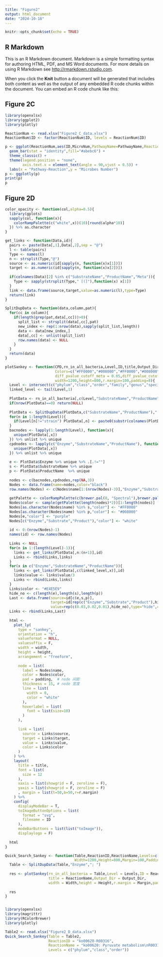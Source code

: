 ```yaml
---
title: "Figure2"
output: html_document
date: "2024-10-18"
---
```


```r
knitr::opts_chunk$set(echo = TRUE)
```

## R Markdown

This is an R Markdown document. Markdown is a simple formatting syntax for authoring HTML, PDF, and MS Word documents. For more details on using R Markdown see <http://rmarkdown.rstudio.com>.

When you click the **Knit** button a document will be generated that includes both content as well as the output of any embedded R code chunks within the document. You can embed an R code chunk like this:

## Figure 2C

```r
library(openxlsx)
library(ggplot2)
library(plotly)

ReactionNum <- read.xlsx("Figure2_C_data.xlsx")
ReactionNum$ID <- factor(ReactionNum$ID, levels = ReactionNum$ID)

p <- ggplot(ReactionNum,aes(ID,MicroNum,PathwayName=PathwayName,ReactionName=ReactionName)) + 
  geom_bar(stat = "identity",fill="#abebc6") +
  theme_classic() +
  theme(legend.position = "none",
        axis.text.x = element_text(angle = 90,vjust = 0.5)) +
  labs(x = "Pathway-Reaction",y = "Microbes Number") 
p <- ggplotly(p)
print(p)
p
```

## Figure 2D

```r
color_opacity <- function(col,alpha=0.5){
  library(gplots)
  sapply(col, function(x){
    colorRampPalette(c("white",x))(10)[round(alpha*10)]
  }) %>% as.character
}

get_links <- function(Data,id){
  pairs <- paste(Data[,1],Data[,2],sep = "@")
  l <- table(pairs)
  Type <- names(l)
  n <- strsplit(Type,"@")
  source <- as.numeric(id[sapply(n, function(x)x[1])])
  target <- as.numeric(id[sapply(n, function(x)x[2])])
  
  if(colnames(Data)[2] %in% c("SubstrateName","ProductName","Meta")){
    Type <- sapply(strsplit(Type," [(]"),function(x) x[1])
  }
  link <- data.frame(source,target,value=as.numeric(l),type=Type)
  return(link)
}

SplitDupData <- function(data,column,pat){
  for(cc in column){
    if(length(grep(pat,data[,cc]))>0){
      split_list <- strsplit(data[,cc],pat)
      new_index <- rep(1:nrow(data),sapply(split_list,length))
      data <- data[new_index,]
      data[,cc] <- unlist(split_list)
      row.names(data) <- NULL
    }
  }
  return(data)
}

plotSankey <- function(CPD,rn_in_all_bacteria,Level,ID,title,Output_Dir,Type,
                       Colors=c("#FF0000","#008000","#FF0000","#008000"),
                       diff_pvalue_cutoff_meta = 0.05,diff_pvalue_cutoff_micro = 0.05,corr_pvalue_cutoff = 0.05,
                       width=1200,height=800,r.margin=100,padding=8){
  Level <- intersect(c("phylum","class","order","family","genus","species","strain"),Level)
  linked_level <- tail(Level,1)
  
  PlotData <- rn_in_all_bacteria[,c(Level,"SubstrateName","ProductName","Enzyme")]
  if(nrow(PlotData)==0) return(NULL)
  
  PlotData <- SplitDupData(PlotData,c("SubstrateName","ProductName"),"; ")
  for(n in 1:length(Level)){
    if(Level[n]!="strain") PlotData[,n] <- paste0(substr(colnames(PlotData)[n],1,1),"_",PlotData[,n])
  }
  bacnodes <- lapply(1:length(Level), function(x){
    unique(PlotData[,x])
  }) %>% unlist %>% unique
  cpdnodes <- lapply(c("Enzyme","SubstrateName","ProductName"), function(x){
    unique(PlotData[,x])
  }) %>% unlist %>% unique
  
  e <- PlotData$Enzyme %>% unique %>% .[.!=""]
  s <- PlotData$SubstrateName %>% unique
  p <- PlotData$ProductName  %>% unique
  
  nodes <- c(bacnodes,cpdnodes,rep(NA,3))
  Nodes <- data.frame(name=nodes,color="black")
  row.names(Nodes) <- c(Nodes$name[1:(nrow(Nodes)-3)],"Enzyme","Substrate","Product")
  
  getPalette <- colorRampPalette(c(brewer.pal(8, "Spectral"),brewer.pal(9, "Set1")))
  Nodes$color <- sample(getPalette(length(nodes)*2))[1:length(nodes)]
  Nodes[as.character(Nodes$name) %in% s,"color"] <- "#FF0000"
  Nodes[as.character(Nodes$name) %in% p,"color"] <- "#008000"
  Nodes[e,"color"] <- "purple"
  Nodes[c("Enzyme","Substrate","Product"),"color"] <- "white"
  
  id <- 0:(nrow(Nodes)-1)
  names(id) <- row.names(Nodes)
  
  Links <- NULL
  for(n in 1:(length(Level)-1)){
    links <- get_links(PlotData[,n:(n+1)],id)
    Links <- rbind(Links,links)
  }
  for(x in c("Enzyme","SubstrateName","ProductName")){
    links <- get_links(PlotData[,c(linked_level,x)],id)
    links$value <- links$value/3
    Links <- rbind(Links,links)
  }
  Links$color <- "#E4E5E9"
  hide_no <- c(length(e),length(s),length(p))
  Last <- data.frame(source=id[c(e,s,p)],
                     target=id[rep(c("Enzyme","Substrate","Product"),hide_no)],
                     value=rep(c(0.03,0.02,0.01),hide_no),type="hide",color="white")
  Links <- rbind(Links,Last)
  
  html <-
    plot_ly(
      type = "sankey",
      orientation = "h",
      valueformat = NULL,
      valuesuffix = F,
      width = width,
      height = height,
      arrangement = "freeform",
      
      node = list(
        label = Nodes$name,
        color = Nodes$color,
        pad = padding,  # node 间距
        thickness = 15, # node 宽度
        line = list(
          width = 0,
          color = "white"
        ),
        hoverlabel = list(
          font = list(size=10)
        )
      ),
      
      link = list(
        source = Links$source,
        target = Links$target,
        value =  Links$value,
        color = Links$color
      )
    ) %>% 
    layout(
      title = title,
      font = list(
        size = 12
      ),
      xaxis = list(showgrid = F, zeroline = F),
      yaxis = list(showgrid = F, zeroline = F)
      , margin = list(t=50,b=50,r=r.margin)
    ) %>%
    config(
      displayModeBar = T,
      toImageButtonOptions = list(
        format = "svg",
        filename = ID
      ),
      modeBarButtons = list(list("toImage")),
      displaylogo = F)
  
  html
}

Quick_Search_Sankey <- function(Table,ReactionID,ReactionName,Levels=c("phylum","class"),
                                Width=1200,Height=800,Margin=100,Padding=8){
  Table <- SplitDupData(Table,"Enzyme","; ")
  
  res <- plotSankey(rn_in_all_bacteria = Table,Level = Levels,ID = ReactionID,
                    title = ReactionName,Output_Dir = Output_Dir,
                    width = Width,height = Height,r.margin = Margin,padding = Padding)
  
  res
}


library(openxlsx)
library(magrittr)
library(RColorBrewer)
library(plotly)

Table2 <- read.xlsx("Figure2_D_data.xlsx")
Quick_Search_Sankey(Table = Table2,
                    ReactionID = "ko00620-R00316",
                    ReactionName = "ko00620: Pyruvate metabolism\nR00316: ATP:acetate adenylyltransferase",
                    Levels = c("phylum","class","order"))

```

